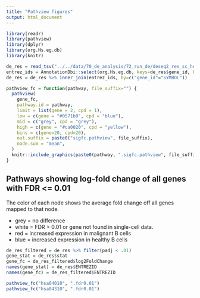```yaml
---
title: "Pathview figures"
output: html_document
---
```


```r
library(readr)
library(pathview)
library(dplyr)
library(org.Hs.eg.db)
library(knitr)
```

```r
de_res = read_tsv("../../data/70_de_analysis/72_run_de/deseq2_res_sc_healthy_vs_malignant_b_cells/malignant_healthy_IHWallGenes.tsv")
entrez_ids = AnnotationDbi::select(org.Hs.eg.db, keys=de_res$gene_id, keytype="SYMBOL", columns="ENTREZID")
de_res = de_res %>% inner_join(entrez_ids, by=c("gene_id"="SYMBOL"))
```



```r
pathview_fc = function(pathway, file_suffix="") {
  pathview(
    gene_fc,
    pathway.id = pathway,
    limit = list(gene = 2, cpd = 1),
    low = c(gene = "#0571b0", cpd = "blue"),
    mid = c("grey", cpd = "grey"),
    high = c(gene = "#ca0020", cpd = "yellow"),
    bins = c(gene=20, cpd=20),
    out.suffix = paste0("sigfc.pathview", file_suffix),
    node.sum = "mean",
  )
  knitr::include_graphics(paste0(pathway, ".sigfc.pathview", file_suffix, ".png"))
}
```

## Pathways showing log-fold change of all genes with FDR <= 0.01

The color of each node shows the average fold change off all genes mapped to that node. 

 * grey = no difference
 * white = FDR > 0.01 or gene not found in single-cell data. 
 * red = increased expression in malignant B cells 
 * blue = increased expression in healthy B cells


```r
de_res_filtered = de_res %>% filter(padj < .01)
gene_stat = de_res$stat
gene_fc = de_res_filtered$log2FoldChange
names(gene_stat) = de_res$ENTREZID
names(gene_fc) = de_res_filtered$ENTREZID
```

```r
pathview_fc("hsa04010", ".fdr0.01")
pathview_fc("hsa04310", ".fdr0.01")
```
